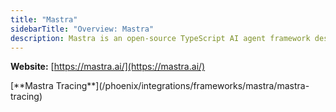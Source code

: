 ```yaml
---
title: "Mastra"
sidebarTitle: "Overview: Mastra"
description: Mastra is an open-source TypeScript AI agent framework designed for building production-ready AI applications with agents, workflows, RAG, and observability
---
```


**Website:** [https://mastra.ai/](https://mastra.ai/)

<Columns cols={1}>
  <Card img="/images/b97976e8-image.jpeg">
    [**Mastra Tracing**](/phoenix/integrations/frameworks/mastra/mastra-tracing)
  </Card>
</Columns>


